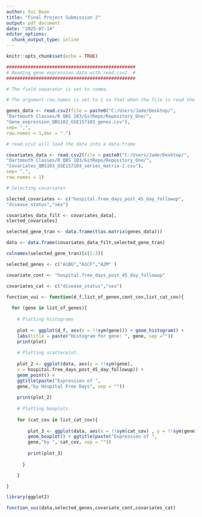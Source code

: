 ```yaml
---
author: Vui Doan
title: "Final Project Submission 2"
output: pdf_document
date: "2025-07-14"
editor_options: 
  chunk_output_type: inline
---
```


```r
knitr::opts_chunk$set(echo = TRUE)
```


```r

################################################
# Reading gene expression data with read.csv2. #
################################################

# The field separator is set to comma. 

# The argument row.names is set to 1 so that when the file is read the first column as row.names of the data.frame

genes_data <- read.csv2(file = paste0("C:/Users/Jade/Desktop/",
"Dartmouth Classes/R QBS 103/GitRepo/Repository_One/",
"Gene_expression_QBS103_GSE157103_genes.csv"), 
sep= ",",
row.names = 1,dec = ".")

# read.scv2 will load the data into a data.frame

covariates_data <- read.csv2(file = paste0("C:/Users/Jade/Desktop/",
"Dartmouth Classes/R QBS 103/GitRepo/Repository_One/",
"Covariates_QBS103_GSE157103_series_matrix-1.csv"),
sep= ",",
row.names = 1)

# Selecting covariates

slected_covariates <- c("hospital.free_days_post_45_day_followup",
"disease_status","sex")

covariates_data_filt <- covariates_data[,
slected_covariates]

selected_gene_tran <- data.frame(t(as.matrix(genes_data)))

data <- data.frame(covariates_data_filt,selected_gene_tran)
```

```r
colnames(selected_gene_tran)[c(1:3)]

selected_genes <- c("A1BG","A1CF","A2M" )

covariate_cont <- "hospital.free_days_post_45_day_followup"

covariates_cat <- c("disease_status","sex")

function_vui <- function(d_f,list_of_genes,cont_cov,list_cat_cov){
  
  for (gene in list_of_genes){
    
    # Plotting histograms
    
    plot <- ggplot(d_f, aes(x = !!sym(gene))) + geom_histogram() + 
    labs(title = paste("Histogram for gene: ", gene, sep =""))
    print(plot)
    
    # Plotting scatterplot.
    
    plot_2 <- ggplot(data, aes(y = !!sym(gene),
    x = hospital.free_days_post_45_day_followup)) +
    geom_point() +
    ggtitle(paste("Expression of ",
    gene,"by Hospital Free Days", sep = ""))
    
    print(plot_2)
    
    # Plotting boxplots.
    
    for (cat_cov in list_cat_cov){
      
        plot_3 <- ggplot(data, aes(x = !!sym(cat_cov) , y = !!sym(gene))) +
        geom_boxplot() + ggtitle(paste("Expression of ",
        gene,"by ", cat_cov, sep = ""))
        
        print(plot_3)
    
      }

    }

}

library(ggplot2)

function_vui(data,selected_genes,covariate_cont,covariates_cat)
```
